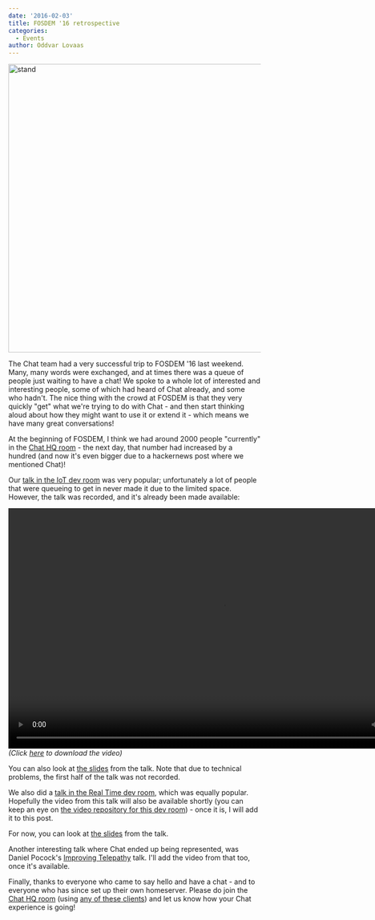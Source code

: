 ```yaml
---
date: '2016-02-03'
title: FOSDEM '16 retrospective
categories:
  - Events
author: Oddvar Lovaas
---
```


<img src="/blog/wp-content/uploads/2016/02/stand.jpg" alt="stand" width="1024" height="576" class="aligncenter size-full wp-image-1493" />

The Chat team had a very successful trip to FOSDEM '16 last weekend. Many, many words were exchanged, and at times there was a queue of people just waiting to have a chat! We spoke to a whole lot of interested and interesting people, some of which had heard of Chat already, and some who hadn't. The nice thing with the crowd at FOSDEM is that they very quickly "get" what we're trying to do with Chat - and then start thinking aloud about how they might want to use it or extend it - which means we have many great conversations!

At the beginning of FOSDEM, I think we had around 2000 people "currently" in the <a href="https://vector.im/beta/#/room/#matrix:matrix.org">Chat HQ room</a> - the next day, that number had increased by a hundred (and now it's even bigger due to a hackernews post where we mentioned Chat)!

Our <a href="https://fosdem.org/2016/schedule/event/deviot15/">talk in the IoT dev room</a> was very popular; unfortunately a lot of people that were queueing to get in never made it due to the limited space. However, the talk was recorded, and it's already been made available:

<video width="853" height="480" controls>
  <source src="http://matrix.org/video/build-an-iot-platform-on-matrix.mp4" type="video/mp4" />
Your browser does not support the video tag.
</video>
<em>(Click <a href="http://matrix.org/video/build-an-iot-platform-on-matrix.mp4" title="here">here</a> to download the video)</em>

You can also look at <a href="/blog/wp-content/uploads/2016/02/2016-01-29-Chat-IOT-FOSDEM.pdf">the slides</a> from the talk. Note that due to technical problems, the first half of the talk was not recorded.

We also did a <a href="https://fosdem.org/2016/schedule/event/matrix/">talk in the Real Time dev room</a>, which was equally popular. Hopefully the video from this talk will also be available shortly (you can keep an eye on <a href="http://video.fosdem.org/2016/k3401/">the video repository for this dev room</a>) - once it is, I will add it to this post.

For now, you can look at <a href="/blog/wp-content/uploads/2016/02/2016-01-29-Chat-FOSDEM.pdf">the slides</a> from the talk.

Another interesting talk where Chat ended up being represented, was Daniel Pocock's <a href="https://fosdem.org/2016/schedule/event/improving_telepathy/">Improving Telepathy</a> talk. I'll add the video from that too, once it's available.

Finally, thanks to everyone who came to say hello and have a chat - and to everyone who has since set up their own homeserver. Please do join the <a href="https://vector.im/beta/#/room/#matrix:matrix.org">Chat HQ room</a> (using <a href="/blog/try-matrix-now">any of these clients</a>) and let us know how your Chat experience is going!